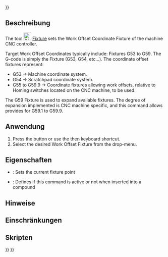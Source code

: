 <languages/>
{{UnfinishedDocu{{#translation:}}}}

{{Docnav
|[[CAM_DressupZCorrect|DressupZCorrect]]
|[[CAM_Comment|Comment]]
|[[CAM_Workbench|CAM]]
|IconL=CAM_DressupZCorrect.svg
|IconR=CAM_Comment.svg
|IconC=Workbench_CAM.svg
}}

{{GuiCommand
|Name=CAM Fixture
|MenuLocation=CAM → Supplemental Commands → Fixture
|Workbenches=[[CAM_Workbench|CAM]]
}}

<span id="Description"></span>
==Beschreibung==

The tool [[Image:CAM_Fixture.svg|24px]] [[CAM_Fixture|Fixture]] sets the Work Offset Coordinate Fixture of the machine CNC controller.

Target Work Offset Coordinates typically include: Fixtures G53 to G59. The G-code is simply the Fixture (G53, G54, etc...). The coordinate offset fixtures represent:
* G53 → Machine coordinate system.
* G54 → Scratchpad coordinate system.
* G55 to G59.9 → Coordinate fixtures allowing work offsets, relative to Homing switches located on the CNC machine, to be used.

The G59 Fixture is used to expand available fixtures. The degree of expansion implemented is CNC machine specific, and this command allows provides for G59.1 to G59.9.

<span id="Usage"></span>
==Anwendung==

# Press the {{KEY|[[Image:CAM_Fixture.svg|16px]] [[CAM_Fixture|Fixture]]}} button or use the {{KEY|P}} then {{KEY|F}} keyboard shortcut.
# Select the desired Work Offset Fixture from the drop-menu.

<span id="Properties"></span>
==Eigenschaften==

* {{PropertyData|Fixture}}: Sets the current fixture point
* {{PropertyData|Active}}: Defines if this command is active or not when inserted into a compound

<span id="Notes"></span>
==Hinweise==

<span id="Limitations"></span>
==Einschränkungen==

<span id="Scripting"></span>
==Skripten==


{{Docnav
|[[CAM_DressupZCorrect|DressupZCorrect]]
|[[CAM_Comment|Comment]]
|[[CAM_Workbench|CAM]]
|IconL=CAM_DressupZCorrect.svg
|IconR=CAM_Comment.svg
|IconC=Workbench_CAM.svg
}}

{{CAM_Tools_navi{{#translation:}}}}
{{Userdocnavi{{#translation:}}}}